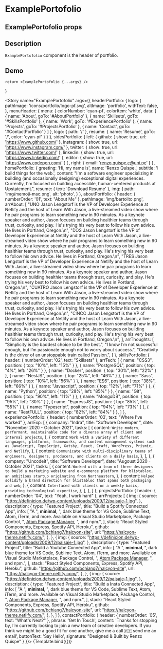 
<Meta title="ExamplePortofolio" component={ExamplePortofolio} />

# ExamplePortofolio

## ExamplePortofolio props
<ArgsTable of={ExamplePortofolio} />

## Description

`ExamplePortofolio` component is the header of portfolio.

## Demo

    return <ExamplePortofolio {...args} />
}

<Story name="ExamplePortofolio" args={{
    headerPortfolio: {
        logo: {
            pathImage: 'icons/portfolio/logo-pf.svg',
            altImage: 'portfolio',
            withText: false,
        },
        menuHeader: {
            menu: {
                colorNumber: 'cyan-pf',
                colorItem: 'white',
                data: [
                    {
                        name: 'About',
                        goTo: '#AboutPortfolio'
                    },
                    {
                        name: 'Skillsets',
                        goTo: '#SkillsPortfolio'
                    },
                    {
                        name: 'Work',
                        goTo: '#ExperiencePortfolio'
                    },
                    {
                        name: 'Projects',
                        goTo: '#ProjectsPortfolio'
                    },
                    {
                        name: 'Contact',
                        goTo: '#ContactPortfolio'
                    }
                ]
            },
            logo: {
                path: '/'
            },
            resume: {
                name: 'Resume',
                goTo: '/',
                color: 'cyan-pf'
            }
        }
    },
    sidesPortfolio: {
        left: {
            github: {
                show: true,
                url: 'https://www.github.com/'
            },
            instagram: {
                show: true,
                url: 'https://www.instagram.com/'
            },
            twitter: {
                show: true,
                url: 'https://www.twitter.com/'
            },
            linkedin: {
                show: true,
                url: 'https://www.linkedin.com/'
            },
            editor: {
                show: true,
                url: 'https://www.codepen.com/'
            }
        },
        right: {
            email: 'renzo.quispe.c@uni.pe'
        }
    },
    homePortfolio: {
        greeting: 'Hi, my name is',
        name: 'Renzo Quispe.',
        subtitle: 'I build things for the web.',
        content: "I'm a software engineer specializing in building (and occasionally designing) exceptional digital experiences. Currently, I'm focused on building accessible, human-centered products at Upstatement.",
        resume: {
            text: 'Download Resume'
        },
        img: {
            path: 'img/memoji-mac.png',
            alt: 'photo',
        }
    },
    aboutPortfolio: {
        header: {
            numberOrder: '01',
            text: "About Me"
        },
        pathImage: 'img/bartolito.png',
        arrAbout: [
            "UNO Jason Lengstorf is the VP of Developer Experience at Netlify and the host of Learn With Jason, a live-streamed video show where he pair programs to learn something new in 90 minutes. As a keynote speaker and author, Jason focuses on building healthier teams through trust, curiosity, and play. He's trying his very best to follow his own advice. He lives in Portland, Oregon.\n",
            "DOS Jason Lengstorf is the VP of Developer Experience at Netlify and the host of Learn With Jason, a live-streamed video show where he pair programs to learn something new in 90 minutes. As a keynote speaker and author, Jason focuses on building healthier teams through trust, curiosity, and play. He's trying his very best to follow his own advice. He lives in Portland, Oregon.\n",
            "TRES Jason Lengstorf is the VP of Developer Experience at Netlify and the host of Learn With Jason, a live-streamed video show where he pair programs to learn something new in 90 minutes. As a keynote speaker and author, Jason focuses on building healthier teams through trust, curiosity, and play. He's trying his very best to follow his own advice. He lives in Portland, Oregon.\n",
            "CUATRO Jason Lengstorf is the VP of Developer Experience at Netlify and the host of Learn With Jason, a live-streamed video show where he pair programs to learn something new in 90 minutes. As a keynote speaker and author, Jason focuses on building healthier teams through trust, curiosity, and play. He's trying his very best to follow his own advice. He lives in Portland, Oregon.\n",
            "CINCO Jason Lengstorf is the VP of Developer Experience at Netlify and the host of Learn With Jason, a live-streamed video show where he pair programs to learn something new in 90 minutes. As a keynote speaker and author, Jason focuses on building healthier teams through trust, curiosity, and play. He's trying his very best to follow his own advice. He lives in Portland, Oregon.\n",
        ],
        arrThoughts: [
            "Simplicity is the baddest choice to be the best.",
            "I know I’m not successful enough, but I’m passionate enough not to worry about success.",
            "Creativity is the driver of an unstoppable train called Passion.",
        ]
    },
    skillsPortfolio: {
        header: {
            numberOrder: '02',
            text: "Skillsets"
        },
        arrTech: [
            { name: "CSS3", position: { top: "10%", left: "15%" } },
            { name: "PostgreSQL", position: { top: "4%", left: "26%" } },
            { name: "Docker", position: { top: "30%", left: "22%" } },
            { name: "NestJS", position: { top: "25%", left: "46%" } },
            { name: "Sass", position: { top: "10%", left: "56%" } },
            { name: "ES6", position: { top: "38%", left: "66%" } },
            { name: "Javascript", position: { top: "12%", left: "71%" } },
            { name: "Python", position: { top: "28%", left: "85%" } },
            { name: "Git", position: { top: "90%", left: "11%" } },
            { name: "MongoDB", position: { top: "95%", left: "30%" } },
            { name: "EspressJS", position: { top: "85%", left: "55%" } },
            { name: "Typescript", position: { top: "94%", left: "73%" } },
            { name: "RestFULL", position: { top: "82%", left: "84%" } },
        ]
    },
    experiencePortfolio: {
        header: {
            numberOrder: '03',
            text: "Where I've worked"
        },
        arrExp: [
            {
            company: "Indra",
            title: "Software Developer ",
            date: "November 2020 - October 2021",
            tasks: [
                {
                content: `Write modern, performant, maintainable code for a diverse array of client and internal projects`,
                },
                {
                content: `Work with a variety of different languages, platforms, frameworks, and content management systems such as JavaScript, TypeScript, Gatsby, React, Craft, WordPress, Prismic, and Netlify`,
                },
                {
                content: `Communicate with multi-disciplinary teams of engineers, designers, producers, and clients on a daily basis`,
                },
            ],
            },
            {
            company: "Uncodeit",
            title: "Software Developer",
            date: "Augoust 2020 - October 2021",
            tasks: [
                {
                content: `Worked with a team of three designers to build a marketing website and e-commerce platform for blistabloc, an ambitious startup originating from Northeastern`,
                },
                {
                content: `Helped solidify a brand direction for blistabloc that spans both packaging and web`,
                },
                {
                content: `Interfaced with clients on a weekly basis, providing technological expertise`,
                },
            ],
            },
        ]
    },
    projectsPortfolio: {
        header: {
            numberOrder: '04',
            text: "Yeah, I work hard"
        },
        arrProjects: [
            {
            img: {
                source:
                "https://definicion.de/wp-content/uploads/2009/12/paisaje-1.jpg",
            },
            description: {
                type: "Featured Project",
                title: "Build a Spotify Connected App",
                info: [
                "A ",
                <strong>minimal</strong>,
                ", dark blue theme for VS Code, Sublime Text, Atom, iTerm, and more. Available on Visual Studio Marketplace, Package Control, ",
                <a href="#">Atom Package Manager</a>,
                ", and npm.",
                ],
                stack: "React Styled Components, Express, Spotify API, Heroku",
                github: "https://github.com/bchiang7/halcyon-site",
                url: "https://halcyon-theme.netlify.com/",
            },
            },
            {
            img: {
                source:
                "https://definicion.de/wp-content/uploads/2009/12/paisaje-1.jpg",
            },
            description: {
                type: "Featured Project",
                title: "Build a Youtube Connected App",
                info: [
                "A ",
                <strong>minimal</strong>,
                ", dark blue theme for VS Code, Sublime Text, Atom, iTerm, and more. Available on Visual Studio Marketplace, Package Control, ",
                <a href="#">Atom Package Manager</a>,
                ", and npm.",
                ],
                stack: "React Styled Components, Express, Spotify API, Heroku",
                github: "https://github.com/bchiang7/halcyon-site",
                url: "https://halcyon-theme.netlify.com/",
            },
            },
            {
            img: {
                source:
                "https://definicion.de/wp-content/uploads/2009/12/paisaje-1.jpg",
            },
            description: {
                type: "Featured Project",
                title: "Build a Insta Connected App",
                info: [
                "A ",
                <strong>minimal</strong>,
                ", dark blue theme for VS Code, Sublime Text, Atom, iTerm, and more. Available on Visual Studio Marketplace, Package Control, ",
                <a href="#">Atom Package Manager</a>,
                ", and npm.",
                ],
                stack: "React Styled Components, Express, Spotify API, Heroku",
                github: "https://github.com/bchiang7/halcyon-site",
                url: "https://halcyon-theme.netlify.com/",
            },
            },
        ]
    },
    contactPortfolio: {
        header: {
            numberOrder: '05',
            text: "What's Next?"
        },
        phrase: 'Get In Touch',
        content: 'Thanks for stopping by, I’m currently looking to join a new team of creative developers. If you think we might be a good fit for one another, give me a call 🇵🇪 send me an email',
        buttonText: 'Say Hello',
        signature: "Designed & Built by Renzo Quispe"
    }
}}>
{Template.bind({})}
</Story>

